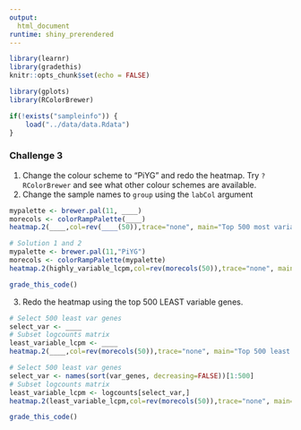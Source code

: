 ```yaml
---
output: 
  html_document
runtime: shiny_prerendered
---
```


```r
library(learnr)
library(gradethis)
knitr::opts_chunk$set(echo = FALSE)
```

```r
library(gplots)
library(RColorBrewer)
```

```r
if(!exists("sampleinfo")) {
    load("../data/data.Rdata")
}
```

### Challenge 3

1. Change the colour scheme to "PiYG" and redo the heatmap. Try `?RColorBrewer` and see what other colour schemes are available.
2. Change the sample names to `group` using the `labCol` argument

```r
mypalette <- brewer.pal(11, ____)
morecols <- colorRampPalette(____)   
heatmap.2(____,col=rev(____(50)),trace="none", main="Top 500 most variable genes across samples",ColSideColors=col.cell,labCol=____,scale="row",margins = c(8,5))
```

```r
# Solution 1 and 2
mypalette <- brewer.pal(11,"PiYG")
morecols <- colorRampPalette(mypalette)
heatmap.2(highly_variable_lcpm,col=rev(morecols(50)),trace="none", main="Top 500 most variable genes across samples",ColSideColors=col.cell,labCol=group,scale="row",margins = c(8,5))
```

```r
grade_this_code()
```


3. Redo the heatmap using the top 500 LEAST variable genes.


```r
# Select 500 least var genes
select_var <- ____
# Subset logcounts matrix
least_variable_lcpm <- ____
heatmap.2(____,col=rev(morecols(50)),trace="none", main="Top 500 least variable genes across samples",ColSideColors=col.cell,labCol=____,scale="row",margins=c(8,5))
```

```r
# Select 500 least var genes
select_var <- names(sort(var_genes, decreasing=FALSE))[1:500]
# Subset logcounts matrix
least_variable_lcpm <- logcounts[select_var,]
heatmap.2(least_variable_lcpm,col=rev(morecols(50)),trace="none", main="Top 500 least variable genes across samples",ColSideColors=col.cell,labCol=group,scale="row",margins=c(8,5))
```

```r
grade_this_code()
```

<br>

